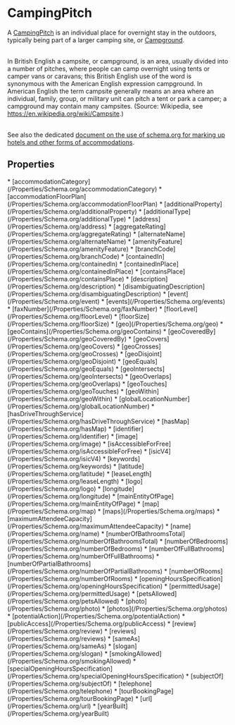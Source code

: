   
# CampingPitch

A <a class="localLink" href="/CampingPitch">CampingPitch</a> is an individual place for overnight stay in the outdoors, typically being part of a larger camping site, or <a class="localLink" href="/Campground">Campground</a>.<br/><br/>

In British English a campsite, or campground, is an area, usually divided into a number of pitches, where people can camp overnight using tents or camper vans or caravans; this British English use of the word is synonymous with the American English expression campground. In American English the term campsite generally means an area where an individual, family, group, or military unit can pitch a tent or park a camper; a campground may contain many campsites.
(Source: Wikipedia, see <a href="https://en.wikipedia.org/wiki/Campsite">https://en.wikipedia.org/wiki/Campsite</a>.)<br/><br/>

See also the dedicated <a href="/docs/hotels.html">document on the use of schema.org for marking up hotels and other forms of accommodations</a>.

## Properties

<Grid>
* [accommodationCategory](/Properties/Schema.org/accommodationCategory)
* [accommodationFloorPlan](/Properties/Schema.org/accommodationFloorPlan)
* [additionalProperty](/Properties/Schema.org/additionalProperty)
* [additionalType](/Properties/Schema.org/additionalType)
* [address](/Properties/Schema.org/address)
* [aggregateRating](/Properties/Schema.org/aggregateRating)
* [alternateName](/Properties/Schema.org/alternateName)
* [amenityFeature](/Properties/Schema.org/amenityFeature)
* [branchCode](/Properties/Schema.org/branchCode)
* [containedIn](/Properties/Schema.org/containedIn)
* [containedInPlace](/Properties/Schema.org/containedInPlace)
* [containsPlace](/Properties/Schema.org/containsPlace)
* [description](/Properties/Schema.org/description)
* [disambiguatingDescription](/Properties/Schema.org/disambiguatingDescription)
* [event](/Properties/Schema.org/event)
* [events](/Properties/Schema.org/events)
* [faxNumber](/Properties/Schema.org/faxNumber)
* [floorLevel](/Properties/Schema.org/floorLevel)
* [floorSize](/Properties/Schema.org/floorSize)
* [geo](/Properties/Schema.org/geo)
* [geoContains](/Properties/Schema.org/geoContains)
* [geoCoveredBy](/Properties/Schema.org/geoCoveredBy)
* [geoCovers](/Properties/Schema.org/geoCovers)
* [geoCrosses](/Properties/Schema.org/geoCrosses)
* [geoDisjoint](/Properties/Schema.org/geoDisjoint)
* [geoEquals](/Properties/Schema.org/geoEquals)
* [geoIntersects](/Properties/Schema.org/geoIntersects)
* [geoOverlaps](/Properties/Schema.org/geoOverlaps)
* [geoTouches](/Properties/Schema.org/geoTouches)
* [geoWithin](/Properties/Schema.org/geoWithin)
* [globalLocationNumber](/Properties/Schema.org/globalLocationNumber)
* [hasDriveThroughService](/Properties/Schema.org/hasDriveThroughService)
* [hasMap](/Properties/Schema.org/hasMap)
* [identifier](/Properties/Schema.org/identifier)
* [image](/Properties/Schema.org/image)
* [isAccessibleForFree](/Properties/Schema.org/isAccessibleForFree)
* [isicV4](/Properties/Schema.org/isicV4)
* [keywords](/Properties/Schema.org/keywords)
* [latitude](/Properties/Schema.org/latitude)
* [leaseLength](/Properties/Schema.org/leaseLength)
* [logo](/Properties/Schema.org/logo)
* [longitude](/Properties/Schema.org/longitude)
* [mainEntityOfPage](/Properties/Schema.org/mainEntityOfPage)
* [map](/Properties/Schema.org/map)
* [maps](/Properties/Schema.org/maps)
* [maximumAttendeeCapacity](/Properties/Schema.org/maximumAttendeeCapacity)
* [name](/Properties/Schema.org/name)
* [numberOfBathroomsTotal](/Properties/Schema.org/numberOfBathroomsTotal)
* [numberOfBedrooms](/Properties/Schema.org/numberOfBedrooms)
* [numberOfFullBathrooms](/Properties/Schema.org/numberOfFullBathrooms)
* [numberOfPartialBathrooms](/Properties/Schema.org/numberOfPartialBathrooms)
* [numberOfRooms](/Properties/Schema.org/numberOfRooms)
* [openingHoursSpecification](/Properties/Schema.org/openingHoursSpecification)
* [permittedUsage](/Properties/Schema.org/permittedUsage)
* [petsAllowed](/Properties/Schema.org/petsAllowed)
* [photo](/Properties/Schema.org/photo)
* [photos](/Properties/Schema.org/photos)
* [potentialAction](/Properties/Schema.org/potentialAction)
* [publicAccess](/Properties/Schema.org/publicAccess)
* [review](/Properties/Schema.org/review)
* [reviews](/Properties/Schema.org/reviews)
* [sameAs](/Properties/Schema.org/sameAs)
* [slogan](/Properties/Schema.org/slogan)
* [smokingAllowed](/Properties/Schema.org/smokingAllowed)
* [specialOpeningHoursSpecification](/Properties/Schema.org/specialOpeningHoursSpecification)
* [subjectOf](/Properties/Schema.org/subjectOf)
* [telephone](/Properties/Schema.org/telephone)
* [tourBookingPage](/Properties/Schema.org/tourBookingPage)
* [url](/Properties/Schema.org/url)
* [yearBuilt](/Properties/Schema.org/yearBuilt)
</Grid>

